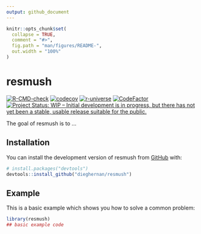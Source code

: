 ```yaml
---
output: github_document
---
```


<!-- README.md is generated from README.Rmd. Please edit that file -->

```r
knitr::opts_chunk$set(
  collapse = TRUE,
  comment = "#>",
  fig.path = "man/figures/README-",
  out.width = "100%"
)
```

# resmush

<!-- badges: start -->

[![R-CMD-check](https://github.com/dieghernan/resmush/actions/workflows/check-full.yaml/badge.svg)](https://github.com/dieghernan/resmush/actions/workflows/check-full.yaml)
[![codecov](https://codecov.io/gh/dieghernan/resmush/graph/badge.svg)](https://app.codecov.io/gh/dieghernan/resmush)
[![r-universe](https://dieghernan.r-universe.dev/badges/resmush)](https://dieghernan.r-universe.dev/resmush)
[![CodeFactor](https://www.codefactor.io/repository/github/dieghernan/resmush/badge)](https://www.codefactor.io/repository/github/dieghernan/resmush)
[![Project Status: WIP – Initial development is in progress, but there has not
yet been a stable, usable release suitable for the
public.](https://www.repostatus.org/badges/latest/wip.svg)](https://www.repostatus.org/#wip)

<!-- badges: end -->

The goal of resmush is to ...

## Installation

You can install the development version of resmush from
[GitHub](https://github.com/) with:

``` r
# install.packages("devtools")
devtools::install_github("dieghernan/resmush")
```

## Example

This is a basic example which shows you how to solve a common problem:

```r
library(resmush)
## basic example code
```
